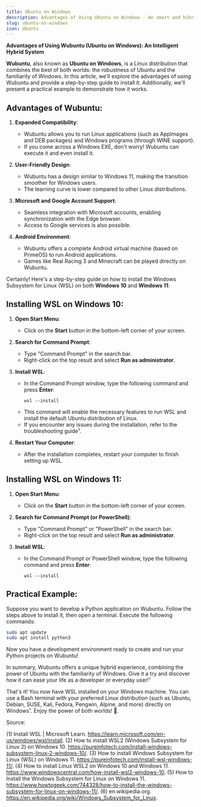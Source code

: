 ```yaml
---
title: Ubuntu on Windows
description: Advantages of Using Ubuntu on Windows - An smart and hibrid system
slug: ubuntu-on-windows
icon: Ubuntu
---
```


**Advantages of Using Wubuntu (Ubuntu on Windows): An Intelligent Hybrid System**

**Wubuntu**, also known as **Ubuntu on Windows**, is a Linux distribution that combines the best of both worlds: the robustness of Ubuntu and the familiarity of Windows. In this article, we'll explore the advantages of using Wubuntu and provide a step-by-step guide to install it. Additionally, we'll present a practical example to demonstrate how it works.

## Advantages of Wubuntu:

1. **Expanded Compatibility**:
   - Wubuntu allows you to run Linux applications (such as AppImages and DEB packages) and Windows programs (through WINE support).
   - If you come across a Windows EXE, don't worry! Wubuntu can execute it and even install it.

2. **User-Friendly Design**:
   - Wubuntu has a design similar to Windows 11, making the transition smoother for Windows users.
   - The learning curve is lower compared to other Linux distributions.

3. **Microsoft and Google Account Support**:
   - Seamless integration with Microsoft accounts, enabling synchronization with the Edge browser.
   - Access to Google services is also possible.

4. **Android Environment**:
   - Wubuntu offers a complete Android virtual machine (based on PrimeOS) to run Android applications.
   - Games like Real Racing 3 and Minecraft can be played directly on Wubuntu.

Certainly! Here's a step-by-step guide on how to install the Windows Subsystem for Linux (WSL) on both **Windows 10** and **Windows 11**:

## Installing WSL on Windows 10:

1. **Open Start Menu**:
   - Click on the **Start** button in the bottom-left corner of your screen.

2. **Search for Command Prompt**:
   - Type "Command Prompt" in the search bar.
   - Right-click on the top result and select **Run as administrator**.

3. **Install WSL**:
   - In the Command Prompt window, type the following command and press **Enter**:
     ```
     wsl --install
     ```
   - This command will enable the necessary features to run WSL and install the default Ubuntu distribution of Linux.
   - If you encounter any issues during the installation, refer to the troubleshooting guide¹.

4. **Restart Your Computer**:
   - After the installation completes, restart your computer to finish setting up WSL.

## Installing WSL on Windows 11:

1. **Open Start Menu**:
   - Click on the **Start** button in the bottom-left corner of your screen.

2. **Search for Command Prompt (or PowerShell)**:
   - Type "Command Prompt" or "PowerShell" in the search bar.
   - Right-click on the top result and select **Run as administrator**.

3. **Install WSL**:
   - In the Command Prompt or PowerShell window, type the following command and press **Enter**:
     ```
     wsl --install
     ```

## Practical Example:

Suppose you want to develop a Python application on Wubuntu. Follow the steps above to install it, then open a terminal. Execute the following commands:

```bash
sudo apt update
sudo apt install python3
```

Now you have a development environment ready to create and run your Python projects on Wubuntu!

In summary, Wubuntu offers a unique hybrid experience, combining the power of Ubuntu with the familiarity of Windows. Give it a try and discover how it can ease your life as a developer or everyday user!¹

That's it! You now have WSL installed on your Windows machine. You can use a Bash terminal with your preferred Linux distribution (such as Ubuntu, Debian, SUSE, Kali, Fedora, Pengwin, Alpine, and more) directly on Windows¹. Enjoy the power of both worlds! 🚀.

Source:

(1) Install WSL | Microsoft Learn. https://learn.microsoft.com/en-us/windows/wsl/install.
(2) How to install WSL2 (Windows Subsystem for Linux 2) on Windows 10. https://pureinfotech.com/install-windows-subsystem-linux-2-windows-10/.
(3) How to install Windows Subsystem for Linux (WSL) on Windows 11. https://pureinfotech.com/install-wsl-windows-11/.
(4) How to install Linux WSL2 on Windows 10 and Windows 11. https://www.windowscentral.com/how-install-wsl2-windows-10.
(5) How to Install the Windows Subsystem for Linux on Windows 11. https://www.howtogeek.com/744328/how-to-install-the-windows-subsystem-for-linux-on-windows-11/.
(6) en.wikipedia.org. https://en.wikipedia.org/wiki/Windows_Subsystem_for_Linux.